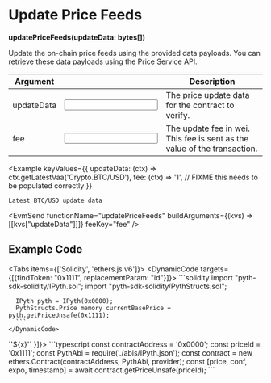 
# Update Price Feeds
**updatePriceFeeds(updateData: bytes[])**

Update the on-chain price feeds using the provided data payloads.
You can retrieve these data payloads using the Price Service API.

| Argument                                                  |                           | Description                                       |
|-----------------------------------------------------------|---------------------------|---------------------------------------------------|
| <Arg required={true} type="hex[]">updateData</Arg>        | <Input id="updateData" /> | The price update data for the contract to verify. |
| <Arg required={true} type="wei">fee</Arg>                    | <Input id="fee" />           | The update fee in wei. This fee is sent as the value of the transaction. |

<Example
    keyValues={{
        updateData: (ctx) => ctx.getLatestVaa('Crypto.BTC/USD'),
        fee: (ctx) => '1', // FIXME this needs to be populated correctly
    }}
>
    Latest BTC/USD update data
</Example>

<EvmSend
  functionName="updatePriceFeeds"
  buildArguments={(kvs) => [[kvs["updateData"]]]}
  feeKey="fee"
/>

## Example Code

<Tabs items={['Solidity', 'ethers.js v6']}>
  <Tab>
    <DynamicCode targets={[{findToken: "0x1111", replacementParam: "id"}]}>
      ```solidity
      import "pyth-sdk-solidity/IPyth.sol";
      import "pyth-sdk-solidity/PythStructs.sol";

      IPyth pyth = IPyth(0x0000);
      PythStructs.Price memory currentBasePrice = pyth.getPriceUnsafe(0x1111);
      ```
    </DynamicCode>
  </Tab>

  <Tab>
    <DynamicCode targets={[{findToken: "'0x1111'", replacementParam: "id", transform: (x) => `'${x}'` }]}>
      ```typescript
      const contractAddress = '0x0000';
      const priceId = '0x1111';
      const PythAbi = require('./abis/IPyth.json');
      const contract = new ethers.Contract(contractAddress, PythAbi, provider);
      const [price, conf, expo, timestamp] = await contract.getPriceUnsafe(priceId);
      ```
    </DynamicCode>
  </Tab>
</Tabs>

